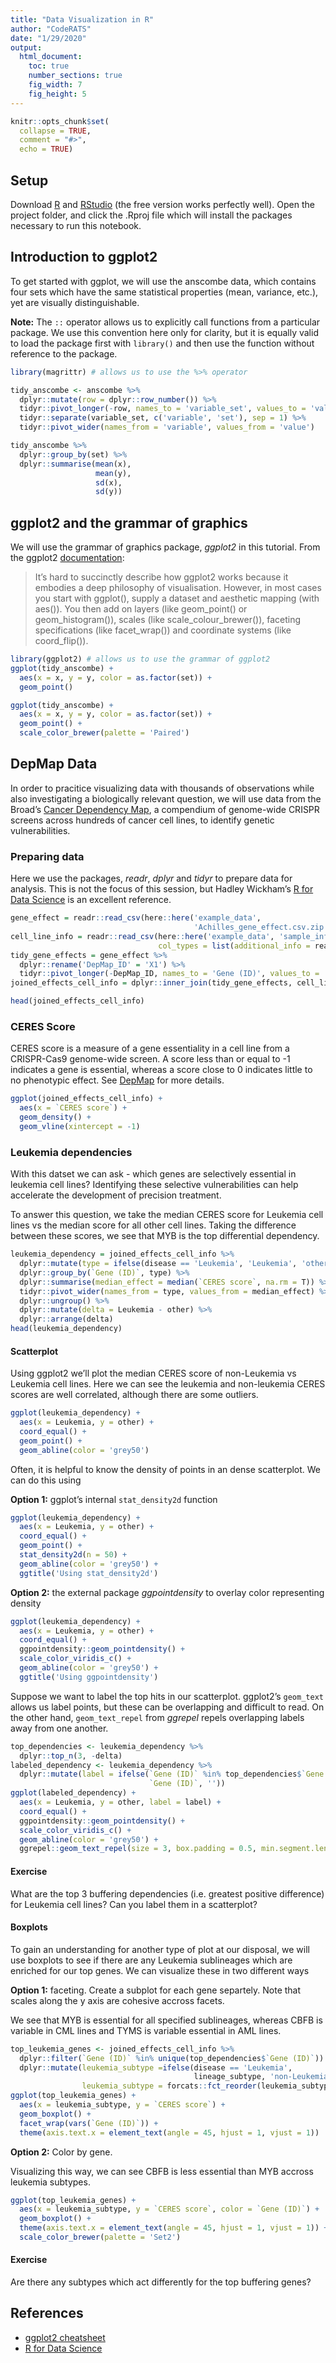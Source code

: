 ```yaml
---
title: "Data Visualization in R"
author: "CodeRATS"
date: "1/29/2020"
output: 
  html_document:
    toc: true
    number_sections: true
    fig_width: 7
    fig_height: 5
---
```


```r
knitr::opts_chunk$set(
  collapse = TRUE,
  comment = "#>",
  echo = TRUE)
```

## Setup 

Download [R](https://www.r-project.org/) and [RStudio](https://rstudio.com/products/rstudio/download/) (the free version works perfectly well). 
Open the project folder, and click the .Rproj file which will install the packages necessary to run this notebook. 



## Introduction to ggplot2

To get started with ggplot, we will use the anscombe data, which contains four sets which have the same  statistical properties (mean, variance, etc.), yet are visually distinguishable.   

**Note:** The `::` operator allows us to explicitly call functions from a particular package. We use this convention here only for clarity, but it is equally valid to load the package first with `library()` and then use the function without reference to the package.

```r
library(magrittr) # allows us to use the %>% operator

tidy_anscombe <- anscombe %>%
  dplyr::mutate(row = dplyr::row_number()) %>%
  tidyr::pivot_longer(-row, names_to = 'variable_set', values_to = 'value') %>%
  tidyr::separate(variable_set, c('variable', 'set'), sep = 1) %>%
  tidyr::pivot_wider(names_from = 'variable', values_from = 'value')

tidy_anscombe %>%
  dplyr::group_by(set) %>%
  dplyr::summarise(mean(x), 
                   mean(y), 
                   sd(x), 
                   sd(y))
```

## ggplot2 and the grammar of graphics

We will use the grammar of graphics package, *ggplot2* in this tutorial. From the ggplot2 [documentation](https://ggplot2.tidyverse.org/):

> It’s hard to succinctly describe how ggplot2 works because it embodies a deep philosophy of
> visualisation. However, in most cases you start with ggplot(), supply a dataset and aesthetic
> mapping (with aes()). You then add on layers (like geom_point() or geom_histogram()), scales (like
> scale_colour_brewer()), faceting specifications (like facet_wrap()) and coordinate systems (like
> coord_flip()).

```r
library(ggplot2) # allows us to use the grammar of ggplot2
ggplot(tidy_anscombe) +
  aes(x = x, y = y, color = as.factor(set)) +
  geom_point()
```

```r
ggplot(tidy_anscombe) +
  aes(x = x, y = y, color = as.factor(set)) +
  geom_point() +
  scale_color_brewer(palette = 'Paired')
```

## DepMap Data

In order to pracitice visualizing data with thousands of observations while also investigating a biologically relevant question, we will use data from the Broad's [Cancer Dependency Map](https://depmap.org/portal/), a compendium of genome-wide CRISPR screens across hundreds of cancer cell lines, to identify genetic vulnerabilities.

### Preparing data

Here we use the packages, *readr*, *dplyr* and *tidyr* to prepare data for analysis. This is not the focus of this session, but Hadley Wickham's [R for Data Science](https://r4ds.had.co.nz/introduction.html) is an excellent reference.

```r
gene_effect = readr::read_csv(here::here('example_data', 
                                         'Achilles_gene_effect.csv.zip')) # rely on local filepaths with here
cell_line_info = readr::read_csv(here::here('example_data', 'sample_info.csv.zip'),
                                 col_types = list(additional_info = readr::col_character()))
tidy_gene_effects = gene_effect %>%
  dplyr::rename('DepMap_ID' = 'X1') %>%
  tidyr::pivot_longer(-DepMap_ID, names_to = 'Gene (ID)', values_to = 'CERES score')
joined_effects_cell_info = dplyr::inner_join(tidy_gene_effects, cell_line_info)
```

```r
head(joined_effects_cell_info)
```

### CERES Score

CERES score is a measure of a gene essentiality in a cell line from a CRISPR-Cas9 genome-wide screen. A score less than or equal to -1 indicates a gene is essential, whereas a score close to 0 indicates little to no phenotypic effect. See [DepMap](https://depmap.org/ceres/) for more details. 

```r
ggplot(joined_effects_cell_info) +
  aes(x = `CERES score`) +
  geom_density() +
  geom_vline(xintercept = -1)
```


### Leukemia dependencies

With this datset we can ask - which genes are selectively essential in leukemia cell lines? Identifying these selective vulnerabilities can help accelerate the development of precision treatment. 

To answer this question, we take the median CERES score for Leukemia cell lines vs the median score for all other cell lines. Taking the difference between these scores, we see that MYB is the top differential dependency.

```r
leukemia_dependency = joined_effects_cell_info %>%
  dplyr::mutate(type = ifelse(disease == 'Leukemia', 'Leukemia', 'other')) %>%
  dplyr::group_by(`Gene (ID)`, type) %>%
  dplyr::summarise(median_effect = median(`CERES score`, na.rm = T)) %>%
  tidyr::pivot_wider(names_from = type, values_from = median_effect) %>%
  dplyr::ungroup() %>%
  dplyr::mutate(delta = Leukemia - other) %>%
  dplyr::arrange(delta)
head(leukemia_dependency)
```

#### Scatterplot

Using ggplot2 we'll plot the median CERES score of non-Leukemia vs Leukemia cell lines. Here we can see the leukemia and non-leukemia CERES scores are well correlated, although there are some outliers.

```r
ggplot(leukemia_dependency) +
  aes(x = Leukemia, y = other) +
  coord_equal() +
  geom_point() +
  geom_abline(color = 'grey50')
```

Often, it is helpful to know the density of points in an dense scatterplot. We can do this using 

**Option 1:** ggplot's internal `stat_density2d` function

```r
ggplot(leukemia_dependency) +
  aes(x = Leukemia, y = other) +
  coord_equal() +
  geom_point() +
  stat_density2d(n = 50) +
  geom_abline(color = 'grey50') +
  ggtitle('Using stat_density2d')
```

**Option 2:** the external package *ggpointdensity* to overlay color representing density

```r
ggplot(leukemia_dependency) +
  aes(x = Leukemia, y = other) +
  coord_equal() +
  ggpointdensity::geom_pointdensity() +
  scale_color_viridis_c() +
  geom_abline(color = 'grey50') +
  ggtitle('Using ggpointdensity')
```

Suppose we want to label the top hits in our scatterplot. ggplot2's `geom_text` allows us label points, but these can be overlapping and difficult to read. On the other hand, `geom_text_repel` from *ggrepel* repels overlapping labels away from one another.

```r
top_dependencies <- leukemia_dependency %>%
  dplyr::top_n(3, -delta)
labeled_dependency <- leukemia_dependency %>%
  dplyr::mutate(label = ifelse(`Gene (ID)` %in% top_dependencies$`Gene (ID)`, 
                               `Gene (ID)`, ''))
ggplot(labeled_dependency) +
  aes(x = Leukemia, y = other, label = label) +
  coord_equal() +
  ggpointdensity::geom_pointdensity() +
  scale_color_viridis_c() +
  geom_abline(color = 'grey50') +
  ggrepel::geom_text_repel(size = 3, box.padding = 0.5, min.segment.length = 0)
```

#### Exercise

What are the top 3 buffering dependencies (i.e. greatest positive difference) 
for Leukemia cell lines? Can you label them in a scatterplot?

#### Boxplots

To gain an understanding for another type of plot at our disposal, we will use boxplots to see if there are any Leukemia sublineages which are enriched for our top genes. We can visualize these in two different ways

**Option 1:** faceting. Create a subplot for each gene separtely. Note that scales along the y axis are cohesive accross facets. 

We see that MYB is essential for all specified sublineages, whereas CBFB is variable in CML lines and TYMS is variable essential in AML lines.

```r
top_leukemia_genes <- joined_effects_cell_info %>% 
  dplyr::filter(`Gene (ID)` %in% unique(top_dependencies$`Gene (ID)`)) %>%
  dplyr::mutate(leukemia_subtype =ifelse(disease == 'Leukemia', 
                                         lineage_subtype, 'non-Leukemia'),
                leukemia_subtype = forcats::fct_reorder(leukemia_subtype, `CERES score`)) # allows us to reorder the subtypes by CERES score
ggplot(top_leukemia_genes) +
  aes(x = leukemia_subtype, y = `CERES score`) +
  geom_boxplot() +
  facet_wrap(vars(`Gene (ID)`)) +
  theme(axis.text.x = element_text(angle = 45, hjust = 1, vjust = 1)) 
```

**Option 2:** Color by gene.

Visualizing this way, we can see CBFB is less essential than MYB accross leukemia subtypes. 

```r
ggplot(top_leukemia_genes) +
  aes(x = leukemia_subtype, y = `CERES score`, color = `Gene (ID)`) +
  geom_boxplot() +
  theme(axis.text.x = element_text(angle = 45, hjust = 1, vjust = 1)) +
  scale_color_brewer(palette = 'Set2')
```

#### Exercise 

Are there any subtypes which act differently for the top buffering genes?

## References

* [ggplot2 cheatsheet](https://github.com/rstudio/cheatsheets/blob/master/data-visualization-2.1.pdf)
* [R for Data Science](https://r4ds.had.co.nz/introduction.html)

